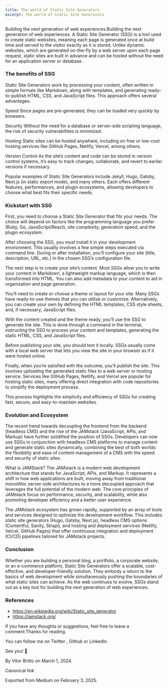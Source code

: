 ```yaml
---
title: The world of Static Site Generators
excerpt: The world of Static Site Generators
---
```


Building the next generation of web experiences.Building the next generation of web experiences.
A Static Site Generator (SSG) is a tool used to create static websites, meaning each page is generated once at build time and served to the visitor exactly as it is stored. Unlike dynamic websites, which are generated on-the-fly by a web server upon each page request, static sites are built in advance and can be hosted without the need for an application server or database.


### The benefits of SSG


Static Site Generators work by processing your content, often written in simple formats like Markdown, along with templates, and generating ready-to-publish HTML, CSS, and JavaScript files. This approach offers several advantages.

Speed
Since pages are pre-generated, they can be loaded very quickly by browsers.

Security
Without the need for a database or server-side scripting language, the risk of security vulnerabilities is minimized.

Hosting
Static sites can be hosted anywhere, including on free or low-cost hosting services like GitHub Pages, Netlify, Vercel, among others.

Version Control
As the site’s content and code can be stored in version control systems, it’s easy to track changes, collaborate, and revert to earlier versions if necessary.


Popular examples of Static Site Generators include Jekyll, Hugo, Gatsby, Next.js (in static export mode), and many others. Each offers different features, performances, and plugin ecosystems, allowing developers to choose what best fits their specific needs.


### Kickstart with SSG


First, you need to choose a Static Site Generator that fits your needs. The choice will depend on factors like the programming language you prefer (Ruby, Go, JavaScript/React), site complexity, generation speed, and the plugin ecosystem.


After choosing the SSG, you must install it in your development environment. This usually involves a few simple steps executed via command line. During or after installation, you’ll configure your site (title, description, URL, etc.) in the chosen SSG’s configuration file.


The next step is to create your site’s content. Most SSGs allow you to write your content in Markdown, a lightweight markup language, which is then transformed into HTML. You can also add metadata to your content to aid in organization and page generation.


You’ll need to create or choose a theme or layout for your site. Many SSGs have ready-to-use themes that you can utilize or customize. Alternatively, you can create your own by defining the HTML templates, CSS style sheets, and, if necessary, JavaScript files.


With the content created and the theme ready, you’ll use the SSG to generate the site. This is done through a command in the terminal, instructing the SSG to process your content and templates, generating the static HTML, CSS, and JavaScript files.


Before publishing your site, you should test it locally. SSGs usually come with a local web server that lets you view the site in your browser as if it were hosted online.


Finally, when you’re satisfied with the outcome, you’ll publish the site. This involves uploading the generated static files to a web server or hosting service. Services like GitHub Pages, Netlify, and Vercel are popular for hosting static sites, many offering direct integration with code repositories to simplify the deployment process.


This process highlights the simplicity and efficiency of SSGs for creating fast, secure, and easy-to-maintain websites.


### Evolution and Ecosystem


The recent trend towards decoupling the frontend from the backend (headless CMS) and the rise of the JAMstack (JavaScript, APIs, and Markup) have further solidified the position of SSGs. Developers can now use SSGs in conjunction with headless CMS platforms to manage content and generate static sites dynamically, combining the best of both worlds: the flexibility and ease of content management of a CMS with the speed and security of static sites.

What is JAMStack?
The JAMstack is a modern web development architecture that stands for JavaScript, APIs, and Markup. It represents a shift in how web applications are built, moving away from traditional monolithic server-side architectures to a more decoupled approach that leverages the full potential of the modern web. The core principles of JAMstack focus on performance, security, and scalability, while also promoting developer efficiency and a better user experience.


The JAMstack ecosystem has grown rapidly, supported by an array of tools and services designed to optimize the development workflow. This includes static site generators (Hugo, Gatsby, Next.js), headless CMS options (Contentful, Sanity, Strapi), and hosting and deployment services (Netlify, Vercel, GitHub Pages) that offer continuous integration and deployment (CI/CD) pipelines tailored for JAMstack projects.


### Conclusion


Whether you are building a personal blog, a portfolio, a corporate website, or an e-commerce platform, Static Site Generators offer a scalable, cost-effective, and developer-friendly solution. They embody a return to the basics of web development while simultaneously pushing the boundaries of what static sites can achieve. As the web continues to evolve, SSGs stand out as a key tool for building the next generation of web experiences.


### References


- https://en.wikipedia.org/wiki/Static_site_generator
- https://jamstack.org/


If you have any thoughts or suggestions, feel free to leave a comment.Thanks for reading.


You can follow me on Twitter , Github or LinkedIn.


See you! 👋


By Vitor Britto on March 1, 2024.


Canonical link


Exported from Medium on February 3, 2025.

